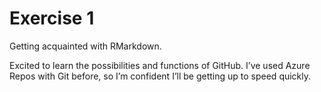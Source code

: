 # Exercise 1

<!-- *Describe the work you have done this week and summarize your learning.* -->

Getting acquainted with RMarkdown.

<!-- - Describe your work and results clearly.  -->
<!-- - Assume the reader has an introductory course level understanding of writing and reading R code as well as statistical methods. -->
<!-- - Assume the reader has no previous knowledge of your data or the more advanced methods you are using. -->

Excited to learn the possibilities and functions of GitHub. I've used Azure Repos with Git before, so I'm confident I'll be getting up to speed quickly. 

<!-- ```{r} -->
<!-- date() -->
<!-- ``` -->
